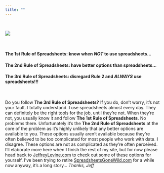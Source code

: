 ```yaml
---
title: ""
---
```


<br>

![](images/Wb.jpg)

<br>

#### **The 1st Rule of Spreadsheets:** know when *NOT* to use spreadsheets...
#### **The 2nd Rule of Spreadsheets:** have better options than spreadsheets...
#### **The 3rd Rule of Spreadsheets:** disregard Rule 2 and *ALWAYS* use spreadsheets!!!

<br>

Do you follow **The 3rd Rule of Spreadsheets?** If you do, don't worry, it's not your fault. I totally understand. I use spreadsheets almost every day. They can definitely be the right tools for the job, until they're not. When they're not, you usually know it and follow **The 1st Rule of Spreadsheets**. No problems there. Unfortunately it's the **The 2nd Rule of Spreadsheets** at the core of the problem as it's highly unlikely that any better options are available to you. These options usually aren't available because they're often believed to be too complicated for most people who work with data. I disagree. These options are not as complicated as they're often perceived. I'll elaborate more here when I finish the rest of my site, but for now please head back to [JeffreyLevine.com](http://www.jeffreylevine.com) to check out some of these options for yourself. I've been trying to retire [SpreadsheetsGoneWild.com](http://www.spreadsheetsgonewild.com) for a while now anyway, it's a long story...  *Thanks, Jeff*







